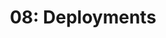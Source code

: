 ---
title: '08: Deployments'
summary: |
    Complete and deploy splash page for FarmTech. Present and hand over finished Farmtech designs.
start: 2025-01-28
duration: 4 days
owner:
    image: '@images/avatars/kb.jpg'
    title: 'kb'
status: progress
details:
    -
        title: Activities
        body: |
            - Design responsive splash screen in Figma
            - Develop screen in Astro
            - Deploy code to Netlify
    -
        title: Deliverables
        body: |
            - Splash page for Farmtech @ www.farmtech.ng [model @ fis.k16e.com]
            - Google Drive folder share/handover
---